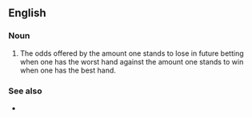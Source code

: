 ==English==

===Noun===
{{en-noun|-|head=[[reverse]] [[implied odds]]}}

# {{label|en|poker}} The odds offered by the amount one stands to lose in future betting when one has the worst hand against the amount one stands to win when one has the best hand.

===See also===
* {{l|en|implied odds}}